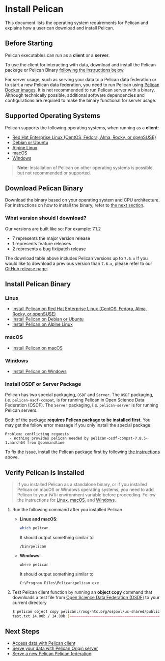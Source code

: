 
# Install Pelican

This document lists the operating system requirements for Pelican and explains how a user can download and install Pelican.

## Before Starting

Pelican executables can run as a **client** or a **server**.

To use the client for interacting with data, download and install the Pelican package or Pelican Binary [following the instructions below](#install-pelican-binary).

For server usage, such as serving your data to a Pelican data federation or to start a new Pelican data federation, you need to run Pelican using [Pelican Docker images](./install/docker.mdx). It is not recommended to run Pelican server with a binary. Although technically possible, additional software dependencies and configurations are required to make the binary functional for server usage.


## Supported Operating Systems

Pelican supports the following operating systems, when running as a **client**:

* [Red Hat Enterprise Linux (CentOS, Fedora, Alma, Rocky, or openSUSE)](./install/rhel.mdx)
* [Debian or Ubuntu](./install/debian.mdx)
* [Alpine Linux](./install/alpine.mdx)
* [macOS](./install/macos.mdx)
* [Windows](./install/windows.mdx)

> **Note**: Installation of Pelican on other operating systems is possible, but not recommended or supported.

## Download Pelican Binary

Download the binary based on your operating system and CPU architecture. For instructions on how to install the binary, refer to [the next section](#install-pelican-binary).

<DownloadsComponent />

### What version should I download?
Our versions are built like so:
For example: 7.1.2
- 7 represents the major version release
- 1 represents feature releases
- 2 represents a bug fix/patch release

The download table above includes Pelican versions up to `7.6.x` If you would like to download a previous version than `7.6.x`, please refer to our [GitHub release page](https://github.com/PelicanPlatform/pelican/releases).

## Install Pelican Binary

### Linux

* [Install Pelican on Red Hat Enterprise Linux (CentOS, Fedora, Alma, Rocky, or openSUSE)](./install/rhel.mdx)
* [Install Pelican on Debian or Ubuntu](./install/debian.mdx)
* [Install Pelican on Alpine Linux](./install/alpine.mdx)

### macOS

* [Install Pelican on macOS](./install/macos.mdx)

### Windows

* [Install Pelican on Windows](./install/windows.mdx)


### Install OSDF or Server Package

Pelican has two special packaging, `OSDF` and `Server`. The `OSDF` packaging, i.e. `pelican-osdf-compat`, is for running Pelican in Open Science Data Federation (OSDF). The `Server` packaging, i.e. `pelican-server` is for running Pelican servers.

Both of the package **requires Pelican package to be installed first**. You may get the follow error message if you only install the special package:

```console
Problem: conflicting requests
  - nothing provides pelican needed by pelican-osdf-compat-7.8.5-1.aarch64 from @commandline
```

To fix the issue, install the Pelican package first by following [the instructions](#install-pelican-binary) above.

## Verify Pelican Is Installed

> If you installed Pelican as a standalone binary, or if you installed Pelican on macOS or Windows operating systems, you need to add Pelican to your `PATH` environment variable before proceeding. Follow the instructions for [Linux](./install/linux_binary.mdx#add-pelican-binary-to-your-path-permanently), [macOS](./install/macos.mdx#add-pelican-binary-to-your-path), and [Windows](./install/windows.mdx#add-pelican-binary-to-your-path).

1. Run the following command after you installed Pelican

    * **Linux and macOS**:
        ```bash
        which pelican
        ```

        It should output something similar to

        ```console
        /bin/pelican
        ```
    * **Windows**:
        ```bash
        where pelican
        ```

        It should output something similar to

        ```console
        C:\Program Files\Pelican\pelican.exe
        ```

2. Test Pelican client function by running an **object copy** command that downloads a test file from [Open Science Data Federation (OSDF)](https://osg-htc.org/services/osdf) to your current directory

    ```bash
    $ pelican object copy pelican://osg-htc.org/ospool/uc-shared/public/OSG-Staff/validation/test.txt .
    test.txt 14.00b / 14.00b [=============================================================================================] Done!
    ```

## Next Steps

* [Access data with Pelican client](../client-usage.mdx)
* [Serve your data with Pelican Origin server](../serving_an_origin.mdx)
* [Serve a new Pelican Pelican federation](../serving_a_federation.mdx)
